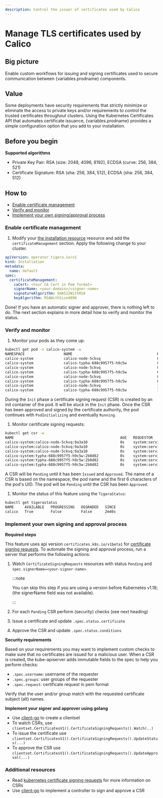 ```yaml
---
description: Control the issuer of certificates used by Calico
---
```


# Manage TLS certificates used by Calico

## Big picture

Enable custom workflows for issuing and signing certificates used to secure communication between {variables.prodname} components.

## Value

Some deployments have security requirements that strictly minimize or eliminate the access to private keys and/or
requirements to control the trusted certificates throughout clusters. Using the Kubernetes Certificates API that automates
certificate issuance, {variables.prodname} provides a simple configuration option that you add to your installation.

## Before you begin

**Supported algorithms**

- Private Key Pair: RSA (size: 2048, 4096, 8192), ECDSA (curve: 256, 384, 521)
- Certificate Signature: RSA (sha: 256, 384, 512), ECDSA (sha: 256, 384, 512)

## How to

- [Enable certificate management](#enable-certificate-management)
- [Verify and monitor](#verify-and-monitor)
- [Implement your own signing/approval process](#implement-your-own-signing-and-approval-process)

### Enable certificate management

1. Modify your [the installation resource](../reference/installation/api.mdx#operator.tigera.io/v1.Installation)
   resource and add the `certificateManagement` section. Apply the following change to your cluster.

```yaml
apiVersion: operator.tigera.io/v1
kind: Installation
metadata:
  name: default
spec:
  certificateManagement:
    caCert: <Your CA Cert in Pem format>
    signerName: <your-domain>/<signer-name>
    signatureAlgorithm: SHA512WithRSA
    keyAlgorithm: RSAWithSize4096
```

Done! If you have an automatic signer and approver, there is nothing left to do. The next section explains in more detail
how to verify and monitor the status.

### Verify and monitor

1. Monitor your pods as they come up:

```bash
kubectl get pod -n calico-system -w
NAMESPACE                  NAME                                       READY   STATUS             RESTARTS   AGE
calico-system              calico-node-5ckvq                          0/1     Pending            0          0s
calico-system              calico-typha-688c9957f5-h9c5w              0/1     Pending            0          0s
calico-system              calico-node-5ckvq                          0/1     Init:0/3           0          1s
calico-system              calico-typha-688c9957f5-h9c5w              0/1     Init:0/1           0          1s
calico-system              calico-node-5ckvq                          0/1     PodInitializing    0          2s
calico-system              calico-typha-688c9957f5-h9c5w              0/1     PodInitializing    0          2s
calico-system              calico-node-5ckvq                          1/1     Running            0          3s
calico-system              calico-typha-688c9957f5-h9c5w              1/1     Running            0          3s
```

During the `Init` phase a certificate signing request (CSR) is created by an init container of the pod. It will be stuck in the
`Init` phase. Once the CSR has been approved and signed by the certificate authority, the pod continues with `PodInitializing`
and eventually `Running`.

1. Monitor certificate signing requests:

```bash
kubectl get csr -w
NAME                                                 AGE   REQUESTOR                                          CONDITION
calico-system:calico-node-5ckvq:9a3a10               0s    system:serviceaccount:calico-system:calico-node    Pending
calico-system:calico-node-5ckvq:9a3a10               0s    system:serviceaccount:calico-system:calico-node    Pending,Issued
calico-system:calico-node-5ckvq:9a3a10               0s    system:serviceaccount:calico-system:calico-node    Approved,Issued
calico-system:typha-688c9957f5-h9c5w:2b0d82          0s    system:serviceaccount:calico-system:calico-typha   Pending
calico-system:typha-688c9957f5-h9c5w:2b0d82          0s    system:serviceaccount:calico-system:calico-typha   Pending,Issued
calico-system:typha-688c9957f5-h9c5w:2b0d82          0s    system:serviceaccount:calico-system:calico-typha   Approved,Issued
```

A CSR will be `Pending` until it has been `Issued` and `Approved`. The name of a CSR is based on the namespace, the pod
name and the first 6 characters of the pod's UID. The pod will be `Pending` until the CSR has been `Approved`.

1. Monitor the status of this feature using the `TigeraStatus`:

```bash
kubectl get tigerastatus
NAME     AVAILABLE   PROGRESSING   DEGRADED   SINCE
calico   True        False         False      2m40s
```

### Implement your own signing and approval process

**Required steps**

This feature uses api version `certificates.k8s.io/v1beta1` for [certificate signing requests](https://kubernetes.io/docs/reference/access-authn-authz/certificate-signing-requests/).
To automate the signing and approval process, run a server that performs the following actions:

1. Watch `CertificateSigningRequests` resources with status `Pending` and `spec.signerName=<your-signer-name>`.

   :::note

   You can skip this step if you are using a version before Kubernetes v1.18; (the signerName field was not available).

   :::

1. For each `Pending` CSR perform (security) checks (see next heading)
1. Issue a certificate and update `.spec.status.certificate`
1. Approve the CSR and update `.spec.status.conditions`

**Security requirements**

Based on your requirements you may want to implement custom checks to make sure that no certificates are issued for a malicious user.
When a CSR is created, the kube-apiserver adds immutable fields to the spec to help you perform checks:

- `.spec.username`: username of the requester
- `.spec.groups`: user groups of the requester
- `.spec.request`: certificate request in pem format

Verify that the user and/or group match with the requested certificate subject (alt) names.

**Implement your signer and approver using golang**

- Use [client-go](https://github.com/kubernetes/client-go) to create a clientset
- To watch CSRs, use `clientset.CertificatesV1().CertificateSigningRequests().Watch(..)`
- To issue the certificate use `clientset.CertificatesV1().CertificateSigningRequests().UpdateStatus(...)`
- To approve the CSR use `clientset.CertificatesV1().CertificateSigningRequests().UpdateApproval(...)`

### Additional resources

- Read [kubernetes certificate signing requests](https://kubernetes.io/docs/reference/access-authn-authz/certificate-signing-requests/) for more information on CSRs
- Use [client-go](https://github.com/kubernetes/client-go) to implement a controller to sign and approve a CSR
